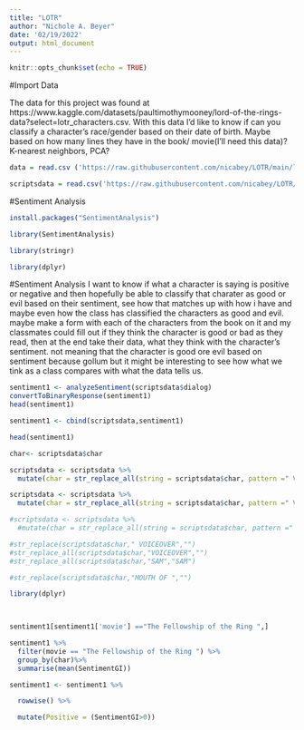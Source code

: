 ```yaml
---
title: "LOTR"
author: "Nichole A. Beyer"
date: '02/19/2022'
output: html_document
---
```


```r
knitr::opts_chunk$set(echo = TRUE)
```

#Import Data

The data for this project was found at https://www.kaggle.com/datasets/paultimothymooney/lord-of-the-rings-data?select=lotr_characters.csv. With this data I'd like to know if can you classify a character's race/gender based on their date of birth. Maybe based on how many lines they have in the book/ movie(I'll need this data)? K-nearest neighbors, PCA?

```r
data = read.csv ('https://raw.githubusercontent.com/nicabey/LOTR/main/lotr_characters.csv?token=GHSAT0AAAAAABS2BA62KNN5FIJYTLUO2HLAYSEV5XA')

scriptsdata = read.csv('https://raw.githubusercontent.com/nicabey/LOTR/main/lotr_scripts.csv?token=GHSAT0AAAAAABS2BA63TGRMJVAXOAI52E46YSEV6IA')
```
#Sentiment Analysis
```r
install.packages("SentimentAnalysis")

library(SentimentAnalysis)

library(stringr)

library(dplyr)
```
#Sentiment Analysis 
I want to know if what a character is saying is positive or negative and then hopefully be able to classify that charater as good or evil based on their sentiment, see how that matches up with how i have and maybe even how the class has classified the characters as good and evil. maybe make a form with each of the characters from the book on it and my classmates could fill out if they think the character is good or bad as they read, then at the end take their data, what they think with the character's sentiment. not meaning that the character is good ore evil based on sentiment because gollum but it might be interesting to see how what we tink as a class compares with what the data tells us. 
```r

sentiment1 <- analyzeSentiment(scriptsdata$dialog)
convertToBinaryResponse(sentiment1)
head(sentiment1)
```

```r

sentiment1 <- cbind(scriptsdata,sentiment1)

head(sentiment1)

```

```r
char<- scriptsdata$char

scriptsdata <- scriptsdata %>%
  mutate(char = str_replace_all(string = scriptsdata$char, pattern =" VOICE OVER",replacement = ""))

scriptsdata <- scriptsdata %>%
  mutate(char = str_replace_all(string = scriptsdata$char, pattern =" VOICE-OVER",replacement = ""))

#scriptsdata <- scriptsdata %>%
  #mutate(char = str_replace_all(string = scriptsdata$char, pattern =" VOICEOVER",replacement = ""))

```

```r
#str_replace(scriptsdata$char," VOICEOVER","")
#str_replace_all(scriptsdata$char,"VOICEOVER","")
#str_replace_all(scriptsdata$char,"SAM","SAM")
```
```r
#str_replace(scriptsdata$char,"MOUTH OF ","")
```
 

```r

library(dplyr)

 

sentiment1[sentiment1['movie'] =="The Fellowship of the Ring ",]

```

 

```r
sentiment1 %>%
  filter(movie == "The Fellowship of the Ring ") %>%
  group_by(char)%>%
  summarise(mean(SentimentGI))
``` 

 

```r

sentiment1 <- sentiment1 %>%

  rowwise() %>%

  mutate(Positive = (SentimentGI>0))

```
